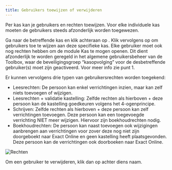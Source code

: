 ```yaml
---
title: Gebruikers toewijzen of verwijderen
---
```


Per kas kan je gebruikers en rechten toewijzen. Voor elke individuele kas moeten de gebruikers steeds afzonderlijk worden toegewezen. 

Ga naar de betreffende kas en klik achteraan op <LegacyAction img="edit.png" />. Klik vervolgens op <LegacyAction img="gebruikersbeheer.png" /> om gebruikers toe te wijzen aan deze specifieke kas. Elke gebruiker moet ook nog rechten hebben om de module Kas te mogen openen. Dit dient afzonderlijk te worden geregeld in het algemene gebruikersbeheer van de Toolbox, waar de beveiligingsgroep “kasopvolging” voor de desbetreffende gebruiker(s) moet zijn geactiveerd. Voor meer info zie punt 1. 

Er kunnen vervolgens drie typen van gebruikersrechten worden toegekend:
- Leesrechten: De persoon kan enkel verrichtingen inzien, maar kan zelf niets toevoegen of wijzigen.
- Leesrechten + validatie kastelling: Zelfde rechten als hierboven + deze persoon kan de kastelling goedkeuren volgens het 4-ogenprincipe. 
- Schrijven: Zelfde rechten als hierboven + deze persoon kan zelf verrichtingen toevoegen. Deze persoon kan een toegevoegde verrichting NIET meer wijzigen. Hiervoor zijn boekhoudrechten nodig. 
- Boekhoudrechten: De persoon kan naast toevoegen ook wijzigingen aanbrengen aan verrichtingen voor zover deze nog niet zijn doorgeboekt naar Exact Online en geen kastelling heeft plaatsgevonden. Deze persoon kan de verrichtingen ook doorboeken naar Exact Online.

![Rechten](./knipsel_gebruikers.jpg)

Om een gebruiker te verwijderen, klik dan op <LegacyAction img="remove.png" /> achter diens naam.